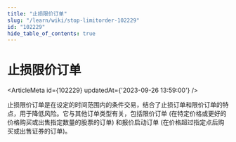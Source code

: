 ```yaml
---
title: "止损限价订单"
slug: "/learn/wiki/stop-limitorder-102229"
id: "102229"
hide_table_of_contents: true
---
```



# 止损限价订单

<ArticleMeta id={102229} updatedAt={'2023-09-26 13:59:00'} />
<div className='border-solid border-b border-t-0 my-4 border-[var(--ifm-color-gray-300)]' />

止损限价订单是在设定的时间范围内的条件交易，结合了止损订单和限价订单的特点，用于降低风险。它与其他订单类型有关，包括限价订单 (在特定价格或更好的价格购买或出售指定数量的股票的订单) 和报价启动订单 (在价格超过指定点后购买或出售证券的订单)。
